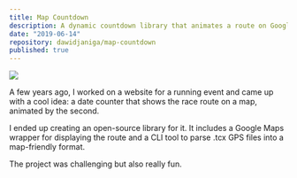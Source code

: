 ```yaml
---
title: Map Countdown
description: A dynamic countdown library that animates a route on Google Maps, perfect for visualizing upcoming race events
date: "2019-06-14"
repository: dawidjaniga/map-countdown
published: true
---
```


[![](https://github.com/janigowski/map-countdown/raw/master/assets/map-countdown-demo.gif)](https://github.com/janigowski/map-countdown)

A few years ago, I worked on a website for a running event and came up with a cool idea: a date counter that shows the race route on a map, animated by the second.

I ended up creating an open-source library for it. It includes a Google Maps wrapper for displaying the route and a CLI tool to parse .tcx GPS files into a map-friendly format.

The project was challenging but also really fun.